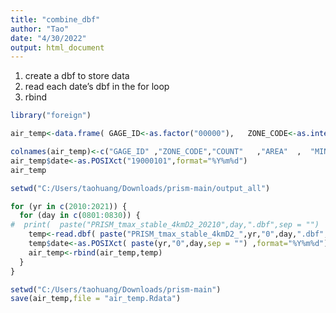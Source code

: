 ---
title: "combine_dbf"
author: "Tao"
date: "4/30/2022"
output: html_document
---

1. create a dbf to store data
2. read each date's dbf in the for loop
2. rbind

```{r}
library("foreign")
```

```{r}
air_temp<-data.frame( GAGE_ID<-as.factor("00000"),   ZONE_CODE<-as.integer(0) , COUNT<-as.integer(0),   AREA<-as.numeric(0),      MIN<-as.numeric(0),       MAX<-as.numeric(0),       RANGE<-as.numeric(0),     MEAN<-as.numeric(0),     STD<-as.numeric(0),     SUM<-as.numeric(0)         )

colnames(air_temp)<-c("GAGE_ID" ,"ZONE_CODE","COUNT"   ,"AREA"  ,  "MIN"     ,"MAX"     ,"RANGE"   ,"MEAN"    ,"STD"      ,"SUM")
air_temp$date<-as.POSIXct("19000101",format="%Y%m%d")
air_temp
```

```{r}
setwd("C:/Users/taohuang/Downloads/prism-main/output_all")

for (yr in c(2010:2021)) {
  for (day in c(0801:0830)) {
#  print(  paste("PRISM_tmax_stable_4kmD2_20210",day,".dbf",sep = "")  )
    temp<-read.dbf( paste("PRISM_tmax_stable_4kmD2_",yr,"0",day,".dbf",sep = "")  )
    temp$date<-as.POSIXct( paste(yr,"0",day,sep = "") ,format="%Y%m%d")
    air_temp<-rbind(air_temp,temp)
  }
}
```

```{r}
setwd("C:/Users/taohuang/Downloads/prism-main")
save(air_temp,file = "air_temp.Rdata")
```

